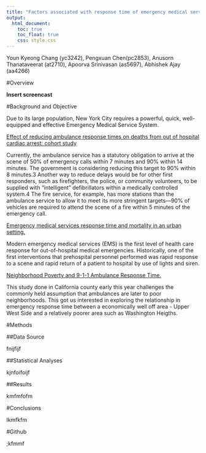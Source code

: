 ```yaml
---
title: "Factors associated with response time of emergency medical service(EMS) in New York City"
output:
  html_document:
    toc: true
    toc_float: true
    css: style.css
---
```


Youn Kyeong Chang (yc3242), Pengxuan Chen(pc2853), Anusorn Thanataveerat (at2710), Apoorva Srinivasan (as5697), Abhishek Ajay (aa4266)

#Overview

**Insert screencast**

#Background and Objective

Due to its large population, New York City requires a powerful, quick, well-equipped and effective Emergency Medical Service System. 

<a href = "https://europepmc.org/articles/pmc32251">
Effect of reducing ambulance response times on deaths from out of hospital cardiac arrest: cohort study</a>

Currently, the ambulance service has a statutory obligation to arrive at the scene of 50% of emergency calls within 7 minutes and 90% within 14 minutes. The government is considering reducing this target to 90% within 8 minutes.3 Another way to reduce delays would be for other first responders, such as firefighters, the police, or community volunteers, to be supplied with “intelligent” defibrillators within a medically controlled system.4 The fire service, for example, has more stations than the ambulance service to allow it to meet its more stringent targets—90% of vehicles are required to attend the scene of a fire within 5 minutes of the emergency call.

<a href = "https://www.ncbi.nlm.nih.gov/pubmed/22026820">Emergency medical services response time and mortality in an urban setting.</a>

Modern emergency medical services (EMS) is the first level of health care response for out-of-hospital medical emergencies. Historically, one of the first
interventions that prehospital personnel performed was rapid response to a scene and rapid return of a patient to hospital by use of lights and siren.

<a href = "https://www.ncbi.nlm.nih.gov/pubmed/29381111">Neighborhood Poverty and 9-1-1 Ambulance Response Time.</a>

This study done in California county early this year challenges the commonly held assumption that ambulances are later to poor neighborhoods. This got us interested in exploring the relationship in emergency response time between a economically well off area - Upper West Side and a relatively poorer area such as Washington Heigths. 

#Methods

##Data Source

fnijfijf

##Statistical Analyses

kjnfoifoijf

##Results

kmfmfofm

#Conclusions 

lkmfkfm

#Github

;kfmmf
